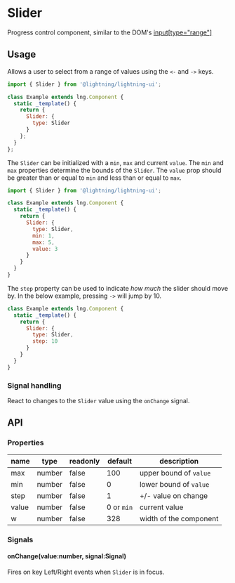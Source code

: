 
# Slider

Progress control component, similar to the DOM's [input[type="range"]](https://developer.mozilla.org/en-US/docs/Web/HTML/Element/input/range)

## Usage

Allows a user to select from a range of values using the `<-` and `->` keys.

```js
import { Slider } from '@lightning/lightning-ui';

class Example extends lng.Component {
  static _template() {
    return {
      Slider: {
        type: Slider
      }
    };
  }
};
```

<Canvas>
  <Story id="elements-slider--basic"/>
</Canvas>

The `Slider` can be initialized with a `min`, `max` and current `value`. The `min` and `max` properties determine the bounds of the `Slider`. The `value` prop should be greater than or equal to `min` and less than or equal to `max`.

```js
import { Slider } from '@lightning/lightning-ui';

class Example extends lng.Component {
  static _template() {
    return {
      Slider: {
        type: Slider,
        min: 1,
        max: 5,
        value: 3
      }
    }
  }
}
```

The `step` property can be used to indicate _how much_ the slider should move by. In the below example, pressing `->` will jump by 10.

```js
class Example extends lng.Component {
  static _template() {
    return {
      Slider: {
        type: Slider,
        step: 10
      }
    }
  }
}
```

### Signal handling

React to changes to the `Slider` value using the `onChange` signal.

<Canvas>
  <Story id="elements-slider--signal-handling"/>
</Canvas>

## API

### Properties

name|type|readonly|default|description
--|--|--|--|--
max|number|false|100|upper bound of `value`
min|number|false|0|lower bound of `value`
step|number|false|1|+/- value on change
value|number|false|0 or `min`|current value
w|number|false|328|width of the component

### Signals

#### onChange(value:number, signal:Signal)

Fires on key Left/Right events when `Slider` is in focus. 
